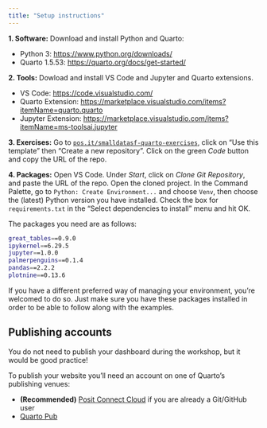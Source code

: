 ```yaml
---
title: "Setup instructions"
---
```


**1. Software:** Download and install Python and Quarto:

-   Python 3: <https://www.python.org/downloads/>
-   Quarto 1.5.53: <https://quarto.org/docs/get-started/>

**2. Tools:** Dowload and install VS Code and Jupyter and Quarto extensions.

-   VS Code: <https://code.visualstudio.com/>
-   Quarto Extension: <https://marketplace.visualstudio.com/items?itemName=quarto.quarto>
-   Jupyter Extension: <https://marketplace.visualstudio.com/items?itemName=ms-toolsai.jupyter>

**3. Exercises:** Go to [`pos.it/smalldatasf-quarto-exercises`](https://pos.it/smalldatasf-quarto-exercises), click on "Use this template" then "Create a new repository". Click on the green *Code* button and copy the URL of the repo.

**4. Packages:** Open VS Code. Under *Start*, click on *Clone Git Repository*, and paste the URL of the repo. Open the cloned project. In the Command Palette, go to `Python: Create Environment...` and choose `Venv`, then choose the (latest) Python version you have installed. Check the box for `requirements.txt` in the "Select dependencies to install" menu and hit OK.

::: callout-note
The packages you need are as follows:

``` .bash
great_tables==0.9.0
ipykernel==6.29.5
jupyter==1.0.0
palmerpenguins==0.1.4
pandas==2.2.2
plotnine==0.13.6
```

If you have a different preferred way of managing your environment, you're welcomed to do so. Just make sure you have these packages installed in order to be able to follow along with the examples. 
:::

## Publishing accounts

You do not need to publish your dashboard during the workshop, but it would be good practice!

To publish your website you'll need an account on one of Quarto's publishing venues:

-   **(Recommended)** [Posit Connect Cloud](https://connect.posit.cloud/) if you are already a Git/GitHub user
-   [Quarto Pub](https://quartopub.com/sign-up)